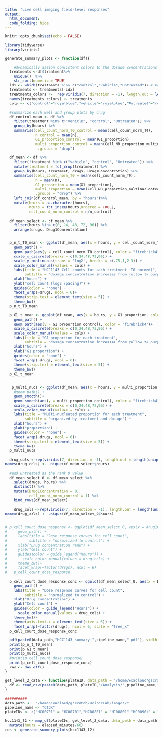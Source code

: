```yaml
---
title: "Live cell imaging field-level responses"
output: 
  html_document:
  code_folding: hide
---
```


```r
knitr::opts_chunk$set(echo = FALSE)

library(tidyverse)
library(viridis)
```


```r


generate_summary_plots <- function(df){

    #dynamically assign consistent colors to the dosage concentrations
  treatments <-df$treatment%>%
    unique()  %>%
    str_sort(numeric = TRUE)
  idx <- which(treatments %in% c("control","vehicle","Untreated")) # Positions of Untreated in df$treatement
  treatments <- treatments[-idx]
  treatments_colors <-  rep(viridis(7, direction = -1), length.out = length(treatments))
  names(treatments_colors) <- treatments
  cols <- c("control"="royalblue","vehicle"="royalblue","Untreated"="royalblue", treatments_colors)
  
  #summarize each well and group plots by drug
  df_control_mean <- df %>%
    filter(treatment %in% c("vehicle", "control", "Untreated")) %>%
    group_by(hours) %>%
    summarise(cell_count_norm_T0_control = mean(cell_count_norm_T0),
              n_control = mean(n),
              G1_proportion_control = mean(G1_proportion),
              multi_proportion_control = mean(Cell_NR_proportion_multinucleated_cells),
               .groups = "drop")
  
  df_mean <- df %>%
    filter(!treatment %in% c("vehicle", "control", "Untreated")) %>%
    mutate(treatment = fct_drop(treatment)) %>%
    group_by(hours, treatment, drugs, Drug1Concentration) %>%
    summarise(cell_count_norm_T0 = mean(cell_count_norm_T0),
              n = mean(n),
              G1_proportion = mean(G1_proportion),
              multi_proportion = mean(Cell_NR_proportion_multinucleated_cells),
              .groups = "drop") %>%
    left_join(df_control_mean, by = "hours")%>%
    mutate(hours = as.character(hours),
           hours = fct_inseq(hours,ordered = TRUE),
           cell_count_norm_control = n/n_control)
  
  df_mean_select <- df_mean %>%
    filter(hours %in% c(0, 24, 48, 72, 96)) %>%
    arrange(drugs, Drug1Concentration)


  p_n_t_T0_mean <- ggplot(df_mean, aes(x = hours, y = cell_count_norm_T0, color = treatment, group = Drug1Concentration)) +
    geom_path() +
    geom_path(aes(y = cell_count_norm_T0_control), color = "firebrick4")+
    scale_x_discrete(breaks = c(0,24,48,72,96)) +
    scale_y_continuous(trans = 'log2', breaks = c(.75,1,2,3)) +
    scale_color_manual(values = cols) +
    labs(title = "HCC1143 Cell counts for each treatment (T0 normed)",
         subtitle = "dosage concentration increases from yellow to purple, control in red") +
    xlab("hours") +
    ylab("cell count (log2 spacing)") +
    guides(color = "none") +
    facet_wrap(~drugs, ncol = 6)+
    theme(strip.text = element_text(size = 5)) +
    theme_bw()
  p_n_t_T0_mean
  
  p_G1_t_mean <- ggplot(df_mean, aes(x = hours, y = G1_proportion, color = treatment, group = Drug1Concentration)) +
    geom_path() +
    geom_path(aes(y = G1_proportion_control), color = "firebrick4")+
    scale_x_discrete(breaks = c(0,24,48,72,96)) +
    scale_color_manual(values = cols) +
    labs(title = "G1 proportion for each treatment",
         subtitle = "dosage concentration increases from yellow to purple, control in red") +
    xlab("hours") +
    ylab("G1 proportion") +
    guides(color = "none") +
    facet_wrap(~drugs, ncol = 6)+
    theme(strip.text = element_text(size = 5)) +
    theme_bw()
  p_G1_t_mean
  
  
   p_multi_nucs <- ggplot(df_mean, aes(x = hours, y = multi_proportion, color = treatment, group = Drug1Concentration)) +
    #geom_path() +
    geom_smooth()+
    geom_smooth(aes(y = multi_proportion_control), color = "firebrick4")+
    scale_x_discrete(breaks = c(0,24,48,72,96)) +
    scale_color_manual(values = cols) +
    labs(title = "Multi-nucleated proportion for each treatment",
         subtitle = "organized by treatment and dosage") +
    xlab("hours") +
    ylab("proportion") +
    guides(color = "none") +
    facet_wrap(~drugs, ncol = 6)+
    theme(strip.text = element_text(size = 5)) +
    theme_bw()
  p_multi_nucs
  
  drug_cols <-rep(viridis(7, direction = -1), length.out = length(unique(df_mean_select$hours)))
names(drug_cols) <- unique(df_mean_select$hours)
    
  #add untreated as the rank 0 value
  df_mean_select_0 <- df_mean_select %>%
    select(drugs, hours) %>%
    distinct() %>%
    mutate(Drug1Concentration = 0,
           cell_count_norm_control = 1) %>%
    bind_rows(df_mean_select)
  
    drug_cols <-rep(viridis(7, direction = -1), length.out = length(unique(df_mean_select_0$hours)))
names(drug_cols) <- unique(df_mean_select_0$hours)
    

# p_cell_count_dose_response <- ggplot(df_mean_select_0, aes(x = Drug1ConcentrationRank, y = cell_count_norm_control, color = hours, group = hours)) +
#     geom_path() +
#     labs(title = "Dose response curves for cell count",
#          subtitle = "normalized to control") +
#     xlab("Drug concentration rank") +
#     ylab("Cell count") +   
#     guides(color = guide_legend("Hours")) +
#       scale_color_manual(values = drug_cols) +
#     theme_bw()+
#     facet_wrap(~factor(drugs), ncol = 6)
#   p_cell_count_dose_response
  
  p_cell_count_dose_response_conc <- ggplot(df_mean_select_0, aes(x = Drug1Concentration, y = cell_count_norm_control, color = hours, group = hours)) +
    geom_path() +
    labs(title = "Dose response curves for cell count",
         subtitle = "normalized to control") +
    xlab("Drug concentration") +
    ylab("Cell count") +   
    guides(color = guide_legend("Hours")) +
      scale_color_manual(values = drug_cols) +
    theme_bw()+
    theme(axis.text.x = element_text(size = 6)) +
    facet_wrap(~factor(drugs), ncol = 6, scale = "free_x")
  p_cell_count_dose_response_conc
  
  pdf(paste0(data_path,"HCC1143_summary_",pipeline_name,".pdf"), width = 10, height = 4)
  print(p_n_t_T0_mean)
  print(p_G1_t_mean)
  print(p_multi_nucs)
  #print(p_cell_count_dose_response)
  print(p_cell_count_dose_response_conc)
  res <- dev.off()
}

```



```r

get_level_2_data <- function(plateID, data_path = "/home/exacloud/gscratch/HeiserLab/images/", pipeline_name = "CtcK"){
  df <- read_csv(paste0(data_path, plateID,"/Analysis/",pipeline_name,"/",plateID,"_",pipeline_name,"_level_2.csv"), show_col_types = FALSE)
}
 
##########
data_path <-  "/home/exacloud/gscratch/HeiserLab/images/"
pipeline_name <- "CtcK"
plateIDs <- c("HC00701" = "HC00701","HC00801" = "HC00801","HC00901" = "HC00901","HC01001" = "HC01001","HC01301" = "HC01301","HC01401" = "HC01401")

hcc1143_l2 <- map_df(plateIDs, get_level_2_data, data_path = data_path) %>%
  mutate(hours = elapsed_minutes/60)
res <- generate_summary_plots(hcc1143_l2)

```
